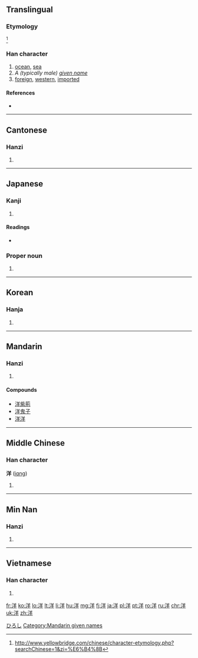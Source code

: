 ==Translingual==
===Etymology===
{{Han compound|氵|t1=water|羊|ls=psc|c1=s|c2=p}}<ref>http://www.yellowbridge.com/chinese/character-etymology.php?searchChinese=1&zi=%E6%B4%8B</ref>

===Han character===
{{Han char|rn=85|rad=水|as=06|sn=9|four=3815<sub>1</sub>|canj=水廿手 (ETQ)|ids=⿰[[氵]][[羊]]}}

# [[ocean]], [[sea]]
# ''A (typically male) [[given name]]''
# [[foreign]], [[western]], [[imported]]

====References====
<references/>
* {{Han ref|kx=0619.280|dkj=17363|dj=1014.190|hdz=31615.110|uh=6D0B|ud=27915|bh=AC76|bd=44150}}

----

==Cantonese==

===Hanzi===
{{yue-hanzi|jyut=joeng4|y=yeung4}}

# {{defn|lang=yue|sort=水06}}

----

==Japanese==

===Kanji===
{{ja-kanji|grade=3|rs=水06}}

# {{defn|lang=ja|sort=水06}}

====Readings====
* {{ja-readings|on=[[よう]] (yō), [[しょう]] (shō)|kun=[[なだ]] (nada), [[ひろし]] (hiroshi)}}

===Proper noun===
{{ja-pos|k|proper|hira=ひろし|rom=Hiroshi}}

# {{given name|male|lang=ja}}

[[Category:Japanese male given names|ひろし]]

----

==Korean==

===Hanja===
{{ko-hanja|hangeul=양|eumhun=|rv=yang|mr=yang|y=yang}}

# {{defn|lang=ko|sort=水06}}

----

==Mandarin==
{{wikipedia|lang=cmn|sc=Hani}}

===Hanzi===
{{cmn-hanzi|pin=[[yáng]] ([[yang2]]), [[Yáng]] ([[Yang2]])|wg=yang<sup>2</sup>, Yang<sup>2</sup>}}

# {{defn|lang=cmn|sort=水06}}

====Compounds====
* [[洋紫荊]]
* [[洋鬼子]]
* [[洋洋]]

----

==Middle Chinese==
{{wikipedia|lang=lzh|sc=Hani}}

===Han character===
'''洋''' ([[iɑng]])

# {{defn|lang=ltc|sort=水06}}

----

==Min Nan==

===Hanzi===
{{nan-hanzi|poj=iûⁿ|rs=水06}}

# {{defn|lang=nan|sort=水06}}

----

==Vietnamese==

===Han character===
{{vi-hantu|[[dương]]|rs=水06}}

# {{defn|lang=vi|sort=水06}}

[[Category:Mandarin given names]]

[[fr:洋]]
[[ko:洋]]
[[lo:洋]]
[[lt:洋]]
[[li:洋]]
[[hu:洋]]
[[mg:洋]]
[[fj:洋]]
[[ja:洋]]
[[pl:洋]]
[[pt:洋]]
[[ro:洋]]
[[ru:洋]]
[[chr:洋]]
[[uk:洋]]
[[zh:洋]]